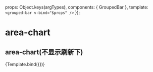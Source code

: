 

<Meta title="em/GroupedBar" component={GroupedBar} argTypes={{}} />

  props: Object.keys(argTypes),
  components: { GroupedBar },
  template: `<grouped-bar v-bind="$props" />`
});

# area-chart

## area-chart(不显示刷新下)
<Canvas>
  <Story
    name="默认"
  >
    {Template.bind({})}
  </Story>
</Canvas>

<ArgsTable story="默认" />
